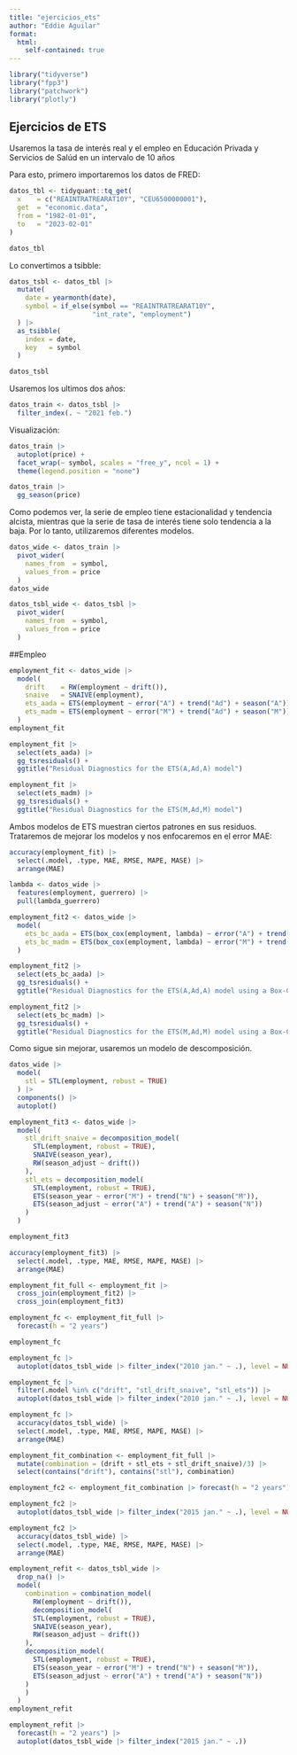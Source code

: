 ```yaml
---
title: "ejercicios_ets"
author: "Eddie Aguilar"
format: 
  html:
    self-contained: true
---
```


```r
library("tidyverse")
library("fpp3") 
library("patchwork")
library("plotly")
```

## Ejercicios de ETS

Usaremos la tasa de interés real y el empleo en Educación Privada y Servicios de Salúd en un intervalo de 10 años

Para esto, primero importaremos los datos de FRED:

```r
datos_tbl <- tidyquant::tq_get(
  x    = c("REAINTRATREARAT10Y", "CEU6500000001"), 
  get  = "economic.data",
  from = "1982-01-01",
  to   = "2023-02-01"
)
```

```r
datos_tbl
```

Lo convertimos a tsibble:

```r
datos_tsbl <- datos_tbl |> 
  mutate(
    date = yearmonth(date),
    symbol = if_else(symbol == "REAINTRATREARAT10Y",
                     "int_rate", "employment")
  ) |> 
  as_tsibble(
    index = date,
    key   = symbol
  )

datos_tsbl
```

Usaremos los ultimos dos años:

```r
datos_train <- datos_tsbl |> 
  filter_index(. ~ "2021 feb.")
```

Visualización:

```r
datos_train |> 
  autoplot(price) +
  facet_wrap(~ symbol, scales = "free_y", ncol = 1) +
  theme(legend.position = "none")
```

```r
datos_train |> 
  gg_season(price)
```

Como podemos ver, la serie de empleo tiene estacionalidad y tendencia alcista, mientras que la serie de tasa de interés tiene solo tendencia a la baja. Por lo tanto, utilizaremos diferentes modelos.

```r
datos_wide <- datos_train |> 
  pivot_wider(
    names_from  = symbol,
    values_from = price
  )
datos_wide
```

```r
datos_tsbl_wide <- datos_tsbl |> 
  pivot_wider(
    names_from  = symbol,
    values_from = price
  )
```

##Empleo

```r
employment_fit <- datos_wide |> 
  model(
    drift    = RW(employment ~ drift()),
    snaive   = SNAIVE(employment),
    ets_aada = ETS(employment ~ error("A") + trend("Ad") + season("A")),
    ets_madm = ETS(employment ~ error("M") + trend("Ad") + season("M"))
  )
employment_fit
```

```r
employment_fit |> 
  select(ets_aada) |> 
  gg_tsresiduals() +
  ggtitle("Residual Diagnostics for the ETS(A,Ad,A) model")
```

```r
employment_fit |> 
  select(ets_madm) |> 
  gg_tsresiduals() +
  ggtitle("Residual Diagnostics for the ETS(M,Ad,M) model")
```

Ambos modelos de ETS muestran ciertos patrones en sus residuos. Trataremos de mejorar los modelos y nos enfocaremos en el error MAE:

```r
accuracy(employment_fit) |> 
  select(.model, .type, MAE, RMSE, MAPE, MASE) |> 
  arrange(MAE)
```

```r
lambda <- datos_wide |> 
  features(employment, guerrero) |> 
  pull(lambda_guerrero)

employment_fit2 <- datos_wide |> 
  model(
    ets_bc_aada = ETS(box_cox(employment, lambda) ~ error("A") + trend("Ad") + season("A")),
    ets_bc_madm = ETS(box_cox(employment, lambda) ~ error("M") + trend("Ad") + season("M"))
  )
```

```r
employment_fit2 |> 
  select(ets_bc_aada) |> 
  gg_tsresiduals() +
  ggtitle("Residual Diagnostics for the ETS(A,Ad,A) model using a Box-Cox transformation")
```

```r
employment_fit2 |> 
  select(ets_bc_madm) |> 
  gg_tsresiduals() +
  ggtitle("Residual Diagnostics for the ETS(M,Ad,M) model using a Box-Cox transformation")
```

Como sigue sin mejorar, usaremos un modelo de descomposición.

```r
datos_wide |> 
  model(
    stl = STL(employment, robust = TRUE)
  ) |> 
  components() |> 
  autoplot()
```

```r
employment_fit3 <- datos_wide |> 
  model(
    stl_drift_snaive = decomposition_model(
      STL(employment, robust = TRUE),
      SNAIVE(season_year),
      RW(season_adjust ~ drift())
    ),
    stl_ets = decomposition_model(
      STL(employment, robust = TRUE),
      ETS(season_year ~ error("M") + trend("N") + season("M")),
      ETS(season_adjust ~ error("A") + trend("A") + season("N"))
    )
  )

employment_fit3
```

```r
accuracy(employment_fit3) |> 
  select(.model, .type, MAE, RMSE, MAPE, MASE) |> 
  arrange(MAE)
```

```r
employment_fit_full <- employment_fit |> 
  cross_join(employment_fit2) |> 
  cross_join(employment_fit3)

employment_fc <- employment_fit_full |> 
  forecast(h = "2 years")

employment_fc
```

```r
employment_fc |> 
  autoplot(datos_tsbl_wide |> filter_index("2010 jan." ~ .), level = NULL)
```

```r
employment_fc |> 
  filter(.model %in% c("drift", "stl_drift_snaive", "stl_ets")) |> 
  autoplot(datos_tsbl_wide |> filter_index("2010 jan." ~ .), level = NULL)
```

```r
employment_fc |> 
  accuracy(datos_tsbl_wide) |> 
  select(.model, .type, MAE, RMSE, MAPE, MASE) |> 
  arrange(MAE)
```

```r
employment_fit_combination <- employment_fit_full |> 
  mutate(combination = (drift + stl_ets + stl_drift_snaive)/3) |> 
  select(contains("drift"), contains("stl"), combination) 

employment_fc2 <- employment_fit_combination |> forecast(h = "2 years")

employment_fc2 |> 
  autoplot(datos_tsbl_wide |> filter_index("2015 jan." ~ .), level = NULL)
```

```r
employment_fc2 |> 
  accuracy(datos_tsbl_wide) |> 
  select(.model, .type, MAE, RMSE, MAPE, MASE) |> 
  arrange(MAE)
```

```r
employment_refit <- datos_tsbl_wide |> 
  drop_na() |> 
  model(
    combination = combination_model(
      RW(employment ~ drift()),
      decomposition_model(
      STL(employment, robust = TRUE),
      SNAIVE(season_year),
      RW(season_adjust ~ drift())
    ),
    decomposition_model(
      STL(employment, robust = TRUE),
      ETS(season_year ~ error("M") + trend("N") + season("M")),
      ETS(season_adjust ~ error("A") + trend("A") + season("N"))
    )
    )
  )
employment_refit
```

```r
employment_refit |> 
  forecast(h = "2 years") |> 
  autoplot(datos_tsbl_wide |> filter_index("2015 jan." ~ .))
```

